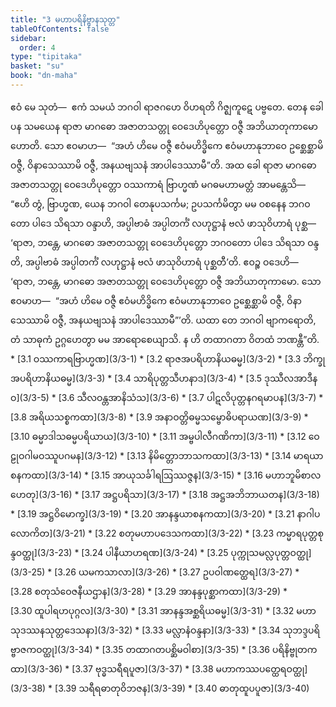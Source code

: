 ```yaml
---
title: "3 မဟာပရိနိဗ္ဗာနသုတ္တ"
tableOfContents: false
sidebar:
  order: 4
type: "tipitaka"
basket: "su"
book: "dn-maha"
---
```



<DynamicBreadcrumb />

<Division number="131" book="dn-maha" e="ch" v="7" p="61">

<Paragraph number="242" book="dn-maha">
ဧဝံ မေ သုတံ—  ဧကံ သမယံ ဘဂဝါ ရာဇဂဟေ ဝိဟရတိ ဂိဇ္ဈကူဋေ ပဗ္ဗတေ. တေန ခေါ ပန သမယေန ရာဇာ မာဂဓော အဇာတသတ္တု ဝေဒေဟိပုတ္တော ဝဇ္ဇီ အဘိယာတုကာမော ဟောတိ. သော ဧဝမာဟ—  “အဟံ ဟိမေ ဝဇ္ဇီ ဧဝံမဟိဒ္ဓိကေ ဧဝံမဟာနုဘာဝေ ဥစ္ဆေစ္ဆာမိ ဝဇ္ဇီ, ဝိနာသေဿာမိ ဝဇ္ဇီ, အနယဗျသနံ အာပါဒေဿာမီ”တိ.

</Paragraph>

</Division>
<Division number="132" book="dn-maha" e="ch" v="7" p="61">

<Paragraph number="243" book="dn-maha">
အထ ခေါ ရာဇာ မာဂဓော အဇာတသတ္တု ဝေဒေဟိပုတ္တော ဝဿကာရံ ဗြာဟ္မဏံ မဂဓမဟာမတ္တံ အာမန္တေသိ—  “ဧဟိ တွံ, ဗြာဟ္မဏ, ယေန ဘဂဝါ တေနုပသင်္ကမ; ဥပသင်္ကမိတွာ မမ ဝစနေန ဘဂဝတော ပါဒေ သိရသာ ဝန္ဒာဟိ, အပ္ပါဗာဓံ အပ္ပါတင်္ကံ လဟုဋ္ဌာနံ ဗလံ ဖာသုဝိဟာရံ ပုစ္ဆ—  ‘ရာဇာ, ဘန္တေ, မာဂဓော အဇာတသတ္တု ဝေဒေဟိပုတ္တော ဘဂဝတော ပါဒေ သိရသာ ဝန္ဒတိ, အပ္ပါဗာဓံ အပ္ပါတင်္ကံ လဟုဋ္ဌာနံ ဗလံ ဖာသုဝိဟာရံ ပုစ္ဆတီ’တိ. ဧဝဉ္စ ဝဒေဟိ—  ‘ရာဇာ, ဘန္တေ, မာဂဓော အဇာတသတ္တု ဝေဒေဟိပုတ္တော ဝဇ္ဇီ အဘိယာတုကာမော. သော ဧဝမာဟ—  “အဟံ ဟိမေ ဝဇ္ဇီ ဧဝံမဟိဒ္ဓိကေ ဧဝံမဟာနုဘာဝေ ဥစ္ဆေစ္ဆာမိ ဝဇ္ဇီ, ဝိနာသေဿာမိ ဝဇ္ဇီ, အနယဗျသနံ အာပါဒေဿာမီ”’တိ. ယထာ တေ ဘဂဝါ ဗျာကရောတိ, တံ သာဓုကံ ဥဂ္ဂဟေတွာ မမ အာရောစေယျာသိ. န ဟိ တထာဂတာ ဝိတထံ ဘဏန္တီ”တိ.

</Paragraph>
</Division>

<TableOfContents book="dn-maha" section="3">
* [3.1 ဝဿကာရဗြာဟ္မဏ](3/3-1)
* [3.2 ရာဇအပရိဟာနိယဓမ္မ](3/3-2)
* [3.3 ဘိက္ခုအပရိဟာနိယဓမ္မ](3/3-3)
* [3.4 သာရိပုတ္တသီဟနာဒ](3/3-4)
* [3.5 ဒုဿီလအာဒီနဝ](3/3-5)
* [3.6 သီလဝန္တအာနိသံသ](3/3-6)
* [3.7 ပါဋလိပုတ္တနဂရမာပန](3/3-7)
* [3.8 အရိယသစ္စကထာ](3/3-8)
* [3.9 အနာဝတ္တိဓမ္မသမ္ဗောဓိပရာယဏ](3/3-9)
* [3.10 ဓမ္မာဒါသဓမ္မပရိယာယ](3/3-10)
* [3.11 အမ္ဗပါလီဂဏိကာ](3/3-11)
* [3.12 ဝေဠုဝဂါမဝဿူပဂမန](3/3-12)
* [3.13 နိမိတ္တောဘာသကထာ](3/3-13)
* [3.14 မာရယာစနကထာ](3/3-14)
* [3.15 အာယုသင်္ခါရဩဿဇ္ဇန](3/3-15)
* [3.16 မဟာဘူမိစာလဟေတု](3/3-16)
* [3.17 အဋ္ဌပရိသာ](3/3-17)
* [3.18 အဋ္ဌအဘိဘာယတန](3/3-18)
* [3.19 အဋ္ဌဝိမောက္ခ](3/3-19)
* [3.20 အာနန္ဒယာစနကထာ](3/3-20)
* [3.21 နာဂါပလောကိတ](3/3-21)
* [3.22 စတုမဟာပဒေသကထာ](3/3-22)
* [3.23 ကမ္မာရပုတ္တစုန္ဒဝတ္ထု](3/3-23)
* [3.24 ပါနီယာဟရဏ](3/3-24)
* [3.25 ပုက္ကုသမလ္လပုတ္တဝတ္ထု](3/3-25)
* [3.26 ယမကသာလာ](3/3-26)
* [3.27 ဥပဝါဏတ္ထေရ](3/3-27)
* [3.28 စတုသံဝေဇနီယဌာန](3/3-28)
* [3.29 အာနန္ဒပုစ္ဆာကထာ](3/3-29)
* [3.30 ထူပါရဟပုဂ္ဂလ](3/3-30)
* [3.31 အာနန္ဒအစ္ဆရိယဓမ္မ](3/3-31)
* [3.32 မဟာသုဒဿနသုတ္တဒေသနာ](3/3-32)
* [3.33 မလ္လာနံဝန္ဒနာ](3/3-33)
* [3.34 သုဘဒ္ဒပရိဗ္ဗာဇကဝတ္ထု](3/3-34)
* [3.35 တထာဂတပစ္ဆိမဝါစာ](3/3-35)
* [3.36 ပရိနိဗ္ဗုတကထာ](3/3-36)
* [3.37 ဗုဒ္ဓသရီရပူဇာ](3/3-37)
* [3.38 မဟာကဿပတ္ထေရဝတ္ထု](3/3-38)
* [3.39 သရီရဓာတုဝိဘဇန](3/3-39)
* [3.40 ဓာတုထူပပူဇာ](3/3-40)
</TableOfContents>